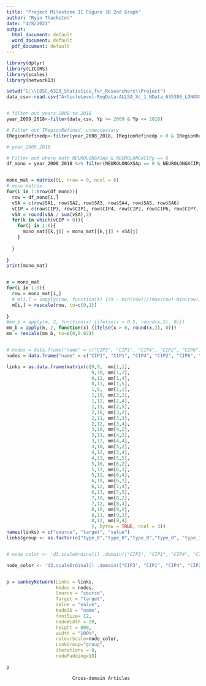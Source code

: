 ---
title: "Project Milestone II Figure 3B 2nd Graph"
author: "Ryan Thackston"
date: "4/8/2021"
output:
  html_document: default
  word_document: default
  pdf_document: default
---

```{r}
library(dplyr)
library(LICORS)
library(scales)
library(networkD3)

setwd("G:\\COSC_6323_Statistics_for_Researchers\\Project")
data_csv<-read.csv("ArticleLevel-RegData-ALLSA_Xc_1_NData_655386_LONGXCIP2.csv")


# filter out years 2008 to 2018
year_2009_2018<-filter(data_csv, Yp >= 2009 & Yp <= 2018)

# Filter out IRegionRefined, unneccessary
IRegionRefinedp<-filter(year_2008_2018, IRegionRefinedp > 0 & IRegionRefinedp < 4)

# year_2008_2018

# Filter out where both NEUROLONGXSAp & NEUROLONGXCIPp == 0
df_mono = year_2008_2018 %>% filter(NEUROLONGXSAp == 0 & NEUROLONGXCIPp == 0)


mono_mat = matrix(0L, nrow = 9, ncol = 6)
# mono matrix
for(i in 1:nrow(df_mono)){
  row = df_mono[i,]
  vSA = c(row$SA1, row$SA2, row$SA3, row$SA4, row$SA5, row$SA6)
  vCIP = c(row$CIP3, row$CIP1, row$CIP4, row$CIP2, row$CIP6, row$CIP7, row$CIP5, row$CIP8, row$CIP9)
  vSA = round(vSA / sum(vSA),2)
  for(k in which(vCIP > 0)){
    for(j in 1:6){
      mono_mat[[k,j]] = mono_mat[[k,j]] + vSA[j]
    }
    
  }
  
}
print(mono_mat)


m = mono_mat
for(i in 1:9){
  row = mono_mat[i,]
  # m[i,] = sapply(row, function(X) {(X - min(row))/(max(row)-min(row))})
  m[i,] = rescale(row, to=c(0,1))
  
}
#mm_b = apply(m, 2, function(x) {ifelse(x > 0.5, round(x,2), 0)})
mm_b = apply(m, 2, function(x) {ifelse(x > 0, round(x,2), 0)})
mm = rescale(mm_b, to=c(0,0.02))


# nodes = data.frame("name" = c("CIP3", "CIP1", "CIP4", "CIP2", "CIP6", "CIP7", "CIP5", "CIP8", "CIP9", "SA1", "SA2", "SA3", "SA4", "SA5", "SA6"))
nodes = data.frame("name" = c("CIP3", "CIP1", "CIP4", "CIP2", "CIP6", "CIP7", "CIP5", "CIP8", "CIP9", "SA1", "SA2", "SA3", "SA4", "SA5"))

links = as.data.frame(matrix(c(0,9,  mm[1,1],
                               0,10, mm[1,2],
                               0,12, mm[1,4],
                               0,13, mm[1,5],
                               1,9,  mm[2,1],
                               1,10, mm[2,2],
                               1,12, mm[2,4],
                               1,13, mm[2,5],
                               2,10, mm[3,2],
                               2,11, mm[3,3],
                               2,12, mm[3,4],
                               3,10, mm[4,2],
                               3,11, mm[4,3],
                               3,12, mm[4,4],
                               4,10, mm[5,2],
                               4,12, mm[5,4],
                               4,13, mm[5,5],
                               5,10, mm[6,2],
                               5,11, mm[6,3],
                               5,12, mm[6,4],
                               6,10, mm[6,2],
                               6,12, mm[7,4],
                               6,13, mm[7,5],
                               7,10, mm[8,2],
                               7,12, mm[8,4],
                               8,10, mm[9,2],
                               8,11, mm[9,3],
                               8,12, mm[9,4]
                               ), byrow = TRUE, ncol = 3))
names(links) = c("source", "target", "value")
links$group <- as.factor(c("type_0","type_0","type_0","type_0", "type_1","type_1","type_1","type_1","type_2", "type_2","type_2","type_3","type_3", "type_3","type_4","type_4","type_4","type_5","type_5","type_5","type_6","type_6","type_6","type_7","type_7","type_8","type_8","type_8"))


# node_color <- 'd3.scaleOrdinal() .domain(["CIP3", "CIP1", "CIP4", "CIP2", "CIP6", "CIP7", "CIP5", "CIP8", "CIP9", "SA1", "SA2", "SA3", "SA4", "SA5", "SA6", "type_0", "type_1", "type_2", "type_3", "type_4", "type_5", "type_6", "type_7", "type_8", "type_12"]) .range(["yellow", "red", "darkolivegreen" , "orange", "seagreen", "palegreen", "green", "gray", "gray", "red", "orange", "lightgreen", "darkolivegreen", "black", "gray", "yellow", "red", "darkolivegreen" , "orange", "seagreen", "palegreen", "green", "gray", "gray","white"])'

node_color <- 'd3.scaleOrdinal() .domain(["CIP3", "CIP1", "CIP4", "CIP2", "CIP6", "CIP7", "CIP5", "CIP8", "CIP9", "SA1", "SA2", "SA3", "SA4", "SA5", "SA6", "type_0", "type_1", "type_2", "type_3", "type_4", "type_5", "type_6", "type_7", "type_8", "type_12"]) .range(["yellow", "red", "darkolivegreen" , "orange", "seagreen", "palegreen", "green", "gray", "gray", "red", "orange", "lightgreen", "darkolivegreen", "black", "gray", "yellow", "red", "darkolivegreen" , "orange", "seagreen", "palegreen", "green", "gray", "gray","white"])'


p = sankeyNetwork(Links = links,
                  Nodes = nodes,
                  Source = "source",
                  Target = "target",
                  Value = "value",
                  NodeID = "name",
                  fontSize= 12,
                  nodeWidth = 20,
                  height = 800,
                  width = "100%",
                  colourScale=node_color,
                  LinkGroup="group",
                  iterations = 0, 
                  nodePadding=10)

p

```
                            Cross-domain Articles